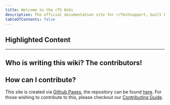 ```yaml
---
title: Welcome to the rTS Wiki
description: The official documentation site for r/Techsupport, built by the community for the community.
tableOfContents: false
---
```


## Highlighted Content


<CardGrid>
  <LinkCard title="How to clean install Windows" href="/windows" />
  <LinkCard title="Believe you are infected? View our recommendations for dealing with malware" href="/safety-security/malware-guide" />
  <LinkCard title="Improve your cyber hygiene with MFA" href="/safety-security/mfa" />
  <LinkCard title="Setup a personal backup plan" href="/backups" />
</CardGrid>

---
## Who is writing this wiki? The contributors!

<Contributors repo="r-techsupport/rts_wiki" />

## How can I contribute?
This site is created via [Github Pages](https://pages.github.com/), the repository can be found [here](https://github.com/r-Techsupport/rTS_Wiki). For those wishing to contribute to this, please checkout our [Contributing Guide](/meta/contributing).
